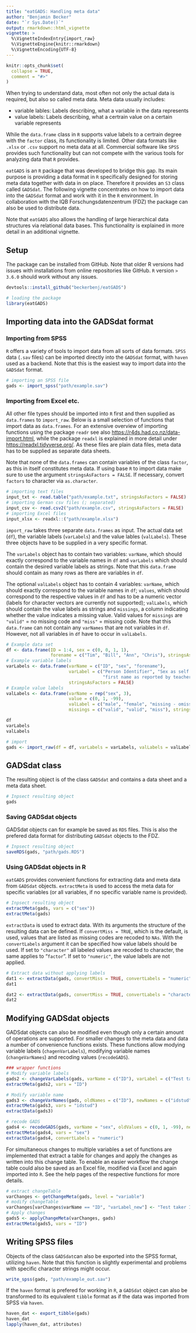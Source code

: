 ---
title: "eatGADS: Handling meta data"
author: "Benjamin Becker"
date: "`r Sys.Date()`"
output: rmarkdown::html_vignette
vignette: >
  %\VignetteIndexEntry{import_raw}
  %\VignetteEngine{knitr::rmarkdown}
  %\VignetteEncoding{UTF-8}
---

```{r, include = FALSE}
knitr::opts_chunk$set(
  collapse = TRUE,
  comment = "#>"
)
```

When trying to understand data, most often not only the actual data is required, but also so called meta data. Meta data usually includes:

* variable lables: Labels describing, what a variable in the data represents
* value labels: Labels describing, what a certrain value on a certain variable represents

While the `data.frame` class in `R` supports value labels to a certrain degree with the `factor` class, its functionality is limited. Other data formats like `.xlsx` or `.csv` support no meta data at all. Commercial software like `SPSS` provides such functionality but can not compete with the various tools for analyzing data that `R` provides.

`eatGADS` is an `R` package that was developed to bridge this gap. Its main purpose is providing a data format in `R` specifically designed for storing meta data together with data in on place. Therefore it provides an `S3` class called `GADSdat`. The following vignette concentrates on how to import data into the `GADSdat` format and work with it in the `R` environment. In collaboration with the IQB Forschungsdatenzentrum (FDZ) the package can also be used to distribute data.

Note that `eatGADS` also allows the handling of large hierarchical data structures via relational data bases. This functionality is explained in more detail in an additional vignette. 

## Setup

The package can be installed from GitHub. Note that older R versions had issues with installations from online repositories like GitHub. `R` version `> 3.6.0` should work without any issues.

```{r installation, eval = FALSE}
devtools::install_github("beckerbenj/eatGADS")
```

```{r library, message = FALSE}
# loading the package
library(eatGADS)
```

## Importing data into the GADSdat format

### Importing from SPSS

`R` offers a variety of tools to import data from all sorts of data formats. `SPSS` data (`.sav` files) can be imported directly into the `GADSdat` format, with `haven` used as a backend. Note that this is the easiest way to import data into the `GADSdat` format.

```{r import_spss, eval = FALSE}
# importing an SPSS file
gads <- import_spss("path/example.sav")
```

### Importing from Excel etc.

All other file types should be imported into `R` first and then supplied as `data.frames` to `import_raw`. Below is a small selection of functions that import data as `data.frames`. For an extensive overview of importing functions using the package `readr` see also <https://r4ds.had.co.nz/data-import.html>, while the package `readxl` is explained in more detail under <https://readxl.tidyverse.org/>. As these files are plain data files, meta data has to be supplied as separate data sheets.

Note that none of the `data.frames` can contain variables of the class `factor`, as this in itself constitutes meta data. If using base `R` to import data make sure to use the argument `stringsAsFactors = FALSE`. If necessary, convert `factors` to character via `as.character`.  

```{r import data into r, eval = FALSE}
# importing text files
input_txt <- read.table("path/example.txt", stringsAsFactors = FALSE)
# importing German csv files (; separated)
input_csv <- read.csv2("path/example.csv", stringsAsFactors = FALSE)
# importing Excel files
input_xlsx <- readxl::("path/example.xlsx")
```

`import_raw` takes three separate `data.frames` as input. The actual data set (`df`), the variable labels (`varLabels`) and the value lables (`valLabels`). These three objects have to be supplied in a very specific format. 

The `varLabels` object has to contain two variables: `varName`, which should exactly correspond to the variable names in `df` and `varLabels` which should contain the desired variable labels as strings. Note that this `data.frame` should contain as many rows as there are variables in `df`.

The optional `valLabels` object has to contain 4 variables: `varName`, which should exactly correspond to the variable names in `df`; `values`, which should correspond to the respective values in `df` and has to be a numeric vector (labels for character vectors are currently not supported); `valLabels`, which should contain the value labels as strings and `missings`, a column indicating whether the value indicates a missing value. Valid values for `missings` are `"valid"` = no missing code and `"miss"` = missing code. Note that this `data.frame` can not contain any `varNames` that are not variables in `df`. However, not all variables in `df` have to occur in `valLabels`.

```{r import_raw}
# Example data set
df <- data.frame(ID = 1:4, sex = c(0, 0, 1, 1), 
                 forename = c("Tim", "Bill", "Ann", "Chris"), stringsAsFactors = FALSE)
# Example variable labels
varLabels <- data.frame(varName = c("ID", "sex", "forename"), 
                        varLabel = c("Person Identifier", "Sex as self reported", 
                                     "first name as reported by teacher"), 
                        stringsAsFactors = FALSE)
# Example value labels
valLabels <- data.frame(varName = rep("sex", 3), 
                        value = c(0, 1, -99), 
                        valLabel = c("male", "female", "missing - omission"), 
                        missings = c("valid", "valid", "miss"), stringsAsFactors = FALSE)

df
varLabels
valLabels

# import 
gads <- import_raw(df = df, varLabels = varLabels, valLabels = valLabels)
```

## GADSdat class

The resulting object is of the class `GADSdat` and contains a data sheet and a meta data sheet.

```{r print gads}
# Inpsect resulting object 
gads 
```

### Saving GADSdat objects

GADSdat objects can for example be saved as `RDS` files. This is also the prefered data format for distributing `GADSdat` objects to the FDZ.

```{r save gads, eval = FALSE}
# Inpsect resulting object 
saveRDS(gads, "path/gads.RDS")
```


### Using GADSdat objects in R

`eatGADS` provides convenient functions for extracting data and meta data from `GADSdat` objects. `extractMeta` is used to access the meta data for specific variables (or all variables, if no specific variable name is provided).  

```{r extractMeta}
# Inpsect resulting object 
extractMeta(gads, vars = c("sex"))
extractMeta(gads)
```

`extractData` is used to extract data. With its arguments the structure of the resulting data can be defined. If `convertMiss = TRUE`, which is the default, is used, values that are listed as missing codes are recoded to `NAs`. With the `convertLabels` argument it can be specified how value labels should be used. If set to `"character"` all labeled values are recoded to character, the same applies to "`factor`". If set to `"numeric"`, the value labels are not applied. 

```{r extractData, message = FALSE}
# Extract data without applying labels
dat1 <- extractData(gads, convertMiss = TRUE, convertLabels = "numeric")
dat1

dat2 <- extractData(gads, convertMiss = TRUE, convertLabels = "character")
dat2

```

## Modifying GADSdat objects

GADSdat objects can also be modified even though only a certain amount of operations are supported. For smaller changes to the meta data and data a number of convenience functions exists. These functions allow modying variable labels (`chagenVarLabels`), modifying variable names (`changeVarNames`) and recoding values (`recodeGADS`).

```{r modify wrappers}
### wrapper functions
# Modify variable labels
gads2 <- changeVarLabels(gads, varName = c("ID"), varLabel = c("Test taker ID"))
extractMeta(gads2, vars = "ID")

# Modify variable name
gads3 <- changeVarNames(gads, oldNames = c("ID"), newNames = c("idstud"))
extractMeta(gads3, vars = "idstud")
extractData(gads3)

# recode GADS
gads4 <- recodeGADS(gads, varName = "sex", oldValues = c(0, 1, -99), newValues = c(1, 2, 99))
extractMeta(gads4, vars = "sex")
extractData(gads4, convertLabels = "numeric")

```

For simultaneous changes to multiple variables a set of functions are implemented that extract a table for changes and apply the changes as written into this change table. To enable an easier workflow the change table could also be saved as an Excel file, modified via Excel and again imported into `R`. See the help pages of the respective functions for more details. 


```{r modify changeTable}
# extract changeTable
varChanges <- getChangeMeta(gads, level = "variable")
# modify changeTable
varChanges[varChanges$varName == "ID", "varLabel_new"] <- "Test taker ID"
# Apply changes
gads5 <- applyChangeMeta(varChanges, gads)
extractMeta(gads5, vars = "ID")
```

## Writing SPSS files

Objects of the class `GADSdat`can also be exported into the SPSS format, utilizing `haven`. Note that this function is slightly experimental and problems with specific character strings might occur.

```{r write spss, eval = FALSE}
write_spss(gads, "path/example_out.sav")
```

If the `haven` format is prefered for working in `R`, a `GADSdat` object can also be transformed to its equivalent `tibble` format as if the data was imported from SPSS via `haven`. 

```{r export to haven, eval = TRUE}
haven_dat <- export_tibble(gads)
haven_dat
lapply(haven_dat, attributes)
```

